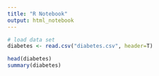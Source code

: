 ```yaml
---
title: "R Notebook"
output: html_notebook
---
```


```r
# load data set
diabetes <- read.csv("diabetes.csv", header=T)

head(diabetes)
summary(diabetes)
```
